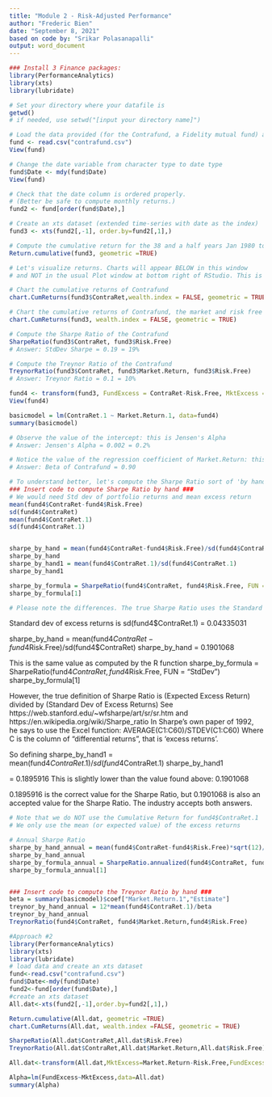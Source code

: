 ```yaml
---
title: "Module 2 - Risk-Adjusted Performance"
author: "Frederic Bien"
date: "September 8, 2021"
based on code by: "Srikar Polasanapalli"
output: word_document
---
```


```r

### Install 3 Finance packages:
library(PerformanceAnalytics)
library(xts)
library(lubridate)

# Set your directory where your datafile is
getwd()
# if needed, use setwd("[input your directory name]")

# Load the data provided (for the Contrafund, a Fidelity mutual fund) and create an xts dataset
fund <- read.csv("contrafund.csv")
View(fund)

# Change the date variable from character type to date type
fund$Date <- mdy(fund$Date)
View(fund)

# Check that the date column is ordered properly. 
# (Better be safe to compute monthly returns.)
fund2 <- fund[order(fund$Date),]

# Create an xts dataset (extended time-series with date as the index)
fund3 <- xts(fund2[,-1], order.by=fund2[,1],)

# Compute the cumulative return for the 38 and a half years Jan 1980 to June 2018
Return.cumulative(fund3, geometric =TRUE)

# Let's visualize returns. Charts will appear BELOW in this window
# and NOT in the usual Plot window at bottom right of RStudio. This is because we're using the R Markdown format.

# Chart the cumulative returns of Contrafund
chart.CumReturns(fund3$ContraRet,wealth.index = FALSE, geometric = TRUE)

# Chart the cumulative returns of Contrafund, the market and risk free rate in one chart
chart.CumReturns(fund3, wealth.index = FALSE, geometric = TRUE)

# Compute the Sharpe Ratio of the Contrafund
SharpeRatio(fund3$ContraRet, fund3$Risk.Free)
# Answer: StdDev Sharpe = 0.19 = 19%

# Compute the Treynor Ratio of the Contrafund
TreynorRatio(fund3$ContraRet, fund3$Market.Return, fund3$Risk.Free)
# Answer: Treynor Ratio = 0.1 = 10%

fund4 <- transform(fund3, FundExcess = ContraRet-Risk.Free, MktExcess = Market.Return-Risk.Free)
View(fund4)

basicmodel = lm(ContraRet.1 ~ Market.Return.1, data=fund4)
summary(basicmodel)

# Observe the value of the intercept: this is Jensen's Alpha
# Answer: Jensen's Alpha = 0.002 = 0.2%

# Notice the value of the regression coefficient of Market.Return: this is Beta of the Contrafund
# Answer: Beta of Contrafund = 0.90

# To understand better, let's compute the Sharpe Ratio sort of 'by hand'
### Insert code to compute Sharpe Ratio by hand ###
# We would need Std dev of portfolio returns and mean excess return
mean(fund4$ContraRet-fund4$Risk.Free)
sd(fund4$ContraRet)
mean(fund4$ContraRet.1)
sd(fund4$ContraRet.1)


sharpe_by_hand = mean(fund4$ContraRet-fund4$Risk.Free)/sd(fund4$ContraRet)
sharpe_by_hand
sharpe_by_hand1 = mean(fund4$ContraRet.1)/sd(fund4$ContraRet.1)
sharpe_by_hand1

sharpe_by_formula = SharpeRatio(fund4$ContraRet, fund4$Risk.Free, FUN = "StdDev")
sharpe_by_formula[1]

# Please note the differences. The true Sharpe Ratio uses the Standard Deviation of the Excess Returns, not just the fund returns. 

```

Standard dev of excess returns is 
sd(fund4$ContraRet.1)
= 0.04335031

sharpe_by_hand = mean(fund4$ContraRet-fund4$Risk.Free)/sd(fund4$ContraRet)
sharpe_by_hand
= 0.1901068
 
This is the same value as computed by the R function
sharpe_by_formula = SharpeRatio(fund4$ContraRet, fund4$Risk.Free, FUN = "StdDev")
sharpe_by_formula[1]
 
However, the true definition of Sharpe Ratio is
(Expected Excess Return) divided by (Standard Dev of Excess Returns)
See https://web.stanford.edu/~wfsharpe/art/sr/sr.htm 
and https://en.wikipedia.org/wiki/Sharpe_ratio
In Sharpe's own paper of 1992, he says to use the Excel function:
AVERAGE(C1:C60)/STDEV(C1:C60)
Where C is the column of "differential returns", that is 'excess returns'.
 
So defining
sharpe_by_hand1 = mean(fund4$ContraRet.1)/sd(fund4$ContraRet.1)
sharpe_by_hand1

= 0.1895916
This is slightly lower than the value found above: 0.1901068
 

0.1895916 is the correct value for the Sharpe Ratio, but 0.1901068 is also an accepted value for the Sharpe Ratio. The industry accepts both answers.

```r
# Note that we do NOT use the Cumulative Return for fund4$ContraRet.1
# We only use the mean (or expected value) of the excess returns

# Annual Sharpe Ratio
sharpe_by_hand_annual = mean(fund4$ContraRet-fund4$Risk.Free)*sqrt(12)/sd(fund4$ContraRet)
sharpe_by_hand_annual
sharpe_by_formula_annual = SharpeRatio.annualized(fund4$ContraRet, fund4$Risk.Free,geometric = F)
sharpe_by_formula_annual[1]


### Insert code to compute the Treynor Ratio by hand ###
beta = summary(basicmodel)$coef["Market.Return.1","Estimate"]
treynor_by_hand_annual = 12*mean(fund4$ContraRet.1)/beta
treynor_by_hand_annual
TreynorRatio(fund4$ContraRet, fund4$Market.Return,fund4$Risk.Free)
```

```r

#Approach #2
library(PerformanceAnalytics)
library(xts)
library(lubridate)
# load data and create an xts dataset
fund<-read.csv("contrafund.csv")
fund$Date<-mdy(fund$Date)
fund2<-fund[order(fund$Date),]
#create an xts dataset
All.dat<-xts(fund2[,-1],order.by=fund2[,1],)

Return.cumulative(All.dat, geometric =TRUE)
chart.CumReturns(All.dat, wealth.index =FALSE, geometric = TRUE)

SharpeRatio(All.dat$ContraRet,All.dat$Risk.Free)
TreynorRatio(All.dat$ContraRet,All.dat$Market.Return,All.dat$Risk.Free)

All.dat<-transform(All.dat,MktExcess=Market.Return-Risk.Free,FundExcess=ContraRet-Risk.Free)

Alpha=lm(FundExcess~MktExcess,data=All.dat)
summary(Alpha)


```

